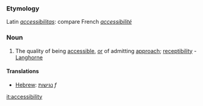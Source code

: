 ===Etymology===
Latin ''[[accessibilitas]]'': compare French ''[[accessibilité]]''
===Noun===
#The quality of being [[accessible]], [[or]] of admitting [[approach]]; [[receptibility]] - [[Langhorne]]
====Translations====
*[[Hebrew]]: [[נגישות]] ''f''

[[it:accessibility]]